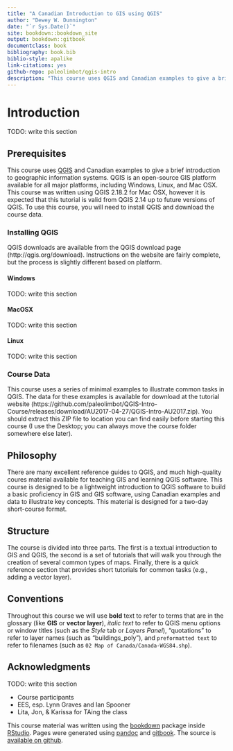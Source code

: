 ```yaml
--- 
title: "A Canadian Introduction to GIS using QGIS"
author: "Dewey W. Dunnington"
date: "`r Sys.Date()`"
site: bookdown::bookdown_site
output: bookdown::gitbook
documentclass: book
bibliography: book.bib
biblio-style: apalike
link-citations: yes
github-repo: paleolimbot/qgis-intro
description: "This course uses QGIS and Canadian examples to give a brief introduction to geographic information systems. QGIS is an open-source GIS platform available for all major platforms, including Windows, Linux, and Mac OSX."
---
```


# Introduction {-}

TODO: write this section

## Prerequisites

This course uses [QGIS](http://www.qgis.org) and Canadian examples to give a brief introduction to geographic information systems. QGIS is an open-source GIS platform available for all major platforms, including Windows, Linux, and Mac OSX. This course was written using QGIS 2.18.2 for Mac OSX, however it is expected that this tutorial is valid from QGIS 2.14 up to future versions of QGIS. To use this course, you will need to install QGIS and download the course data.

### Installing QGIS {#pre-qgis-install}

QGIS downloads are available from the QGIS download page (http://qgis.org/download). Instructions on the website are fairly complete, but the process is slightly different based on platform.

#### Windows

TODO: write this section

#### MacOSX

TODO: write this section

#### Linux

TODO: write this section

### Course Data {#pre-course-data}

This course uses a series of minimal examples to illustrate common tasks in QGIS. The data for these examples is available for download at the tutorial website (https://github.com/paleolimbot/QGIS-Intro-Course/releases/download/AU2017-04-27/QGIS-Intro-AU2017.zip). You should extract this ZIP file to location you can find easily before starting this course (I use the Desktop; you can always move the course folder somewhere else later).


## Philosophy

There are many excellent reference guides to QGIS, and much high-quality coures material available for teaching GIS and learning QGIS software. This course is designed to be a lightweight introduction to QGIS software to build a basic proficiency in GIS and GIS software, using Canadian examples and data to illustrate key concepts. This material is designed for a two-day short-course format.

## Structure

The course is divided into three parts. The first is a textual introduction to GIS and QGIS, the second is a set of tutorials that will walk you through the creation of several common types of maps. Finally, there is a quick reference section that provides short tutorials for common tasks (e.g., adding a vector layer).

## Conventions

Throughout this course we will use **bold** text to refer to terms that are in the glossary (like **GIS** or **vector layer**), _italic text_ to refer to QGIS menu options or window titles (such as the _Style_ tab or _Layers Panel_), "quotations" to refer to layer names (such as "buildings_poly"), and `preformatted text` to refer to filenames (such as `02 Map of Canada/Canada-WGS84.shp`).

## Acknowledgments

TODO: write this section

* Course participants
* EES, esp. Lynn Graves and Ian Spooner
* Lita, Jon, & Karissa for TAing the class

This course material was written using the [bookdown](https://bookdown.org/) package inside [RStudio](https://www.rstudio.com/). Pages were generated using [pandoc](http://pandoc.org/) and [gitbook](https://www.gitbook.com/). The source is [available on github](http://github.com/paleolimbot/).
